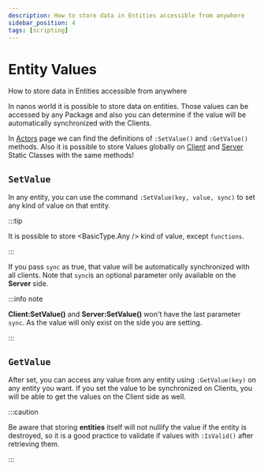 ```yaml
---
description: How to store data in Entities accessible from anywhere
sidebar_position: 4
tags: [scripting]
---
```


# Entity Values

How to store data in Entities accessible from anywhere


In nanos world it is possible to store data on entities. Those values can be accessed by any Package and also you can determine if the value will be automatically synchronized with the Clients.

In [Actors](/docs/scripting-reference/classes/base-classes/actor) page we can find the definitions of `:SetValue()` and `:GetValue()` methods. Also it is possible to store Values globally on [Client](/docs/scripting-reference/static-classes/client) and [Server](/docs/scripting-reference/static-classes/server) Static Classes with the same methods!

## `SetValue`

In any entity, you can use the command `:SetValue(key, value, sync)` to set any kind of value on that entity.

:::tip

It is possible to store <BasicType.Any /> kind of value, except `functions`.

:::

If you pass `sync` as true, that value will be automatically synchronized with all clients. Note that `sync`is an optional parameter only available on the **Server** side.

:::info note

**Client:SetValue()** and **Server:SetValue()** won't have the last parameter `sync`. As the value will only exist on the side you are setting.

:::

## `GetValue`

After set, you can access any value from any entity using `:GetValue(key)` on any entity you want. If you set the value to be synchronized on Clients, you will be able to get the values on the Client side as well.

:::caution

Be aware that storing **entities** itself will not nullify the value if the entity is destroyed, so it is a good practice to validate if values with `:IsValid()` after retrieving them.

:::

